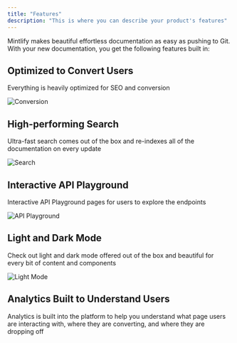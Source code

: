 ```yaml
---
title: "Features"
description: "This is where you can describe your product's features"
---
```


Mintlify makes beautiful effortless documentation as easy as pushing to Git. With your new documentation, you get the following features built in:

## Optimized to Convert Users

Everything is heavily optimized for SEO and conversion

![Conversion](/images/conversion.png)

## High-performing Search

Ultra-fast search comes out of the box and re-indexes all of the documentation on every update

![Search](/images/search.png)

## Interactive API Playground

Interactive API Playground pages for users to explore the endpoints

![API Playground](/images/playground.png)

## Light and Dark Mode

Check out light and dark mode offered out of the box and beautiful for every bit of content and components

![Light Mode](/images/light.png)

## Analytics Built to Understand Users

Analytics is built into the platform to help you understand what page users are interacting with, where they are converting, and where they are dropping off
